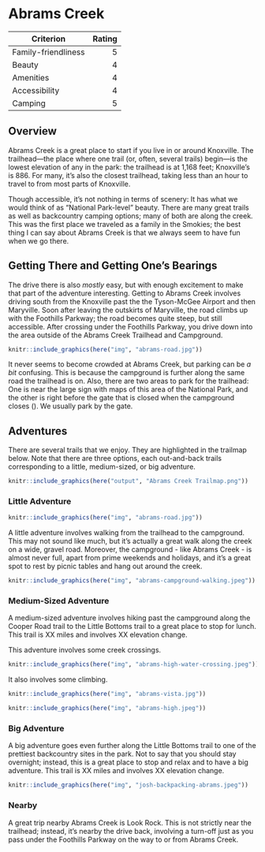 # Abrams Creek

|Criterion|Rating|
|--------|---------:|
|Family-friendliness|5|
|Beauty|4|
|Amenities|4|
|Accessibility|4|
|Camping|5|

## Overview

Abrams Creek is a great place to start if you live in or around Knoxville. The trailhead---the place where one trail (or, often, several trails) begin---is the lowest elevation of any in the park: the trailhead is at 1,168 feet; Knoxville's is 886. For many, it's also the closest trailhead, taking less than an hour to travel to from most parts of Knoxville.

Though accessible, it's not nothing in terms of scenery: It has what we would think of as "National Park-level" beauty. There are many great trails as well as backcountry camping options; many of both are along the creek. This was the first place we traveled as a family in the Smokies; the best thing I can say about Abrams Creek is that we always seem to have fun when we go there.

<!-- ## A story -->

<!-- Three brief stories about Abrams Creek illustrate how it's not only close, but accessible. -->

<!-- The first was a time Josh and his brother Aaron went hiking soon after Katie and Josh moved to Knoxville. They went hiking - backpacking - with the family meeting the next day. Soon after setting out on the trail, they were surrounded by massive Hemlock. Aaron said to Josh something like, "Dude." That was all that needed to be said. It was a special place. -->

<!-- Another was the next day, on a long trip (a run) to Abrams Falls from the backcountry site. When rounding the corner to approach the falls, one turns a bit away from the trail up toward the waterfall. There was something about it that felt like you were just entering somewhere different. I think this could have to do with the geography of the area in that Abrams is the lowest trailhead in the park. And so in a sense, the area around the trailhead is distinct from the rest of the park. But as you approach Abrams Falls, you approach the Cades Cove area,  the elevation is considerably higher, and it feels a little bit different. Not that the area outside is not special, but it just feels different. I think if I could capture my experience of the Smokies little moments like this where you turn a corner on a hiking trail, and then there's someplace magical. -->

<!-- A last time was on Father's Day. We hiked with our son to the Little Bottoms site - the Medium Adventure for Abrams Creek described below. There was something about arriving at the campsite. The creek was pretty, the light was perfect, and we had gone really far together. It was special. -->

<!-- Onward to more details on Abrams Creek. -->

## Getting There and Getting One's Bearings

The drive there is also _mostly_ easy, but with enough excitement to make that part of the adventure interesting. Getting to Abrams Creek involves driving south from the Knoxville past the the Tyson-McGee Airport and then Maryville. Soon after leaving the outskirts of Maryville, the road climbs up <add ridge name> with the Foothills Parkway; the road becomes quite steep, but still accessible. After crossing under the Foothills Parkway, you drive down into the area outside of the Abrams Creek Trailhead and Campground.

```r
knitr::include_graphics(here("img", "abrams-road.jpg"))
```

It never seems to become crowded at Abrams Creek, but parking can be _a bit_ confusing. This is because the campground is further along the same road the trailhead is on. Also, there are two areas to park for the trailhead: One is near the large sign with maps of this area of the National Park, and the other is right before the gate that is closed when the campground closes (<dates>). We usually park by the gate.

## Adventures

There are several trails that we enjoy. They are highlighted in the trailmap below. Note that there are three options, each out-and-back trails corresponding to a little, medium-sized, or big adventure.

```r
knitr::include_graphics(here("output", "Abrams Creek Trailmap.png"))
```

### Little Adventure

```r
knitr::include_graphics(here("img", "abrams-road.jpg"))
```

A little adventure involves walking from the trailhead to the campground. This may not sound like much, but it's actually a great walk along the creek on a wide, gravel road. Moreover, the campground - like Abrams Creek - is almost never full, apart from prime weekends and holidays, and it's a great spot to rest by picnic tables and hang out around the creek.

```r
knitr::include_graphics(here("img", "abrams-campground-walking.jpeg"))
```

### Medium-Sized Adventure

A medium-sized adventure involves hiking past the campground along the Cooper Road trail to the Little Bottoms trail to a great place to stop for lunch. This trail is XX miles and involves XX elevation change.

This adventure involves some creek crossings.

```r
knitr::include_graphics(here("img", "abrams-high-water-crossing.jpeg"))
```

It also involves some climbing.

```r
knitr::include_graphics(here("img", "abrams-vista.jpg"))
```

```r
knitr::include_graphics(here("img", "abrams-high.jpeg"))
```

### Big Adventure

A big adventure goes even further along the Little Bottoms trail to one of the prettiest backcountry sites in the park. Not to say that you should stay overnight; instead, this is a great place to stop and relax and to have a big adventure. This trail is XX miles and involves XX elevation change.

```r
knitr::include_graphics(here("img", "josh-backpacking-abrams.jpeg"))
```

### Nearby

A great trip nearby Abrams Creek is Look Rock. This is not strictly near the trailhead; instead, it's nearby the drive back, involving a turn-off just as you pass under the Foothills Parkway on the way to or from Abrams Creek. 